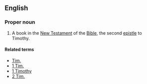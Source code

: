 ==English==

===Proper noun===
{{en-proper-noun}}
{{book of the Bible|Timothy}}
# {{biblical}} A book in the [[New Testament]] of the [[Bible]], the second [[epistle]] to Timothy.

====Related terms====
*[[Tim.]]
*[[1 Tim.]]
*[[1 Timothy]]
*[[2 Tim.]]